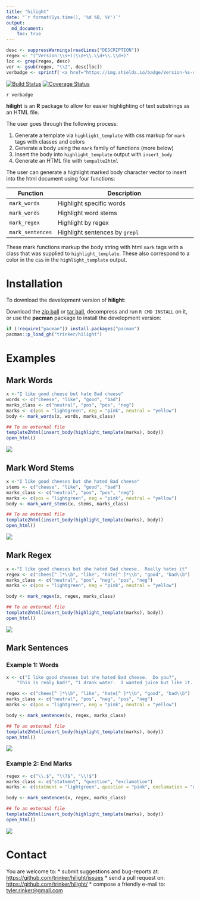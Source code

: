 ```yaml
---
title: "hilight"
date: "`r format(Sys.time(), '%d %B, %Y')`"
output:
  md_document:
    toc: true      
---
```


```r
desc <- suppressWarnings(readLines("DESCRIPTION"))
regex <- "(^Version:\\s+)(\\d+\\.\\d+\\.\\d+)"
loc <- grep(regex, desc)
ver <- gsub(regex, "\\2", desc[loc])
verbadge <- sprintf('<a href="https://img.shields.io/badge/Version-%s-orange.svg"><img src="https://img.shields.io/badge/Version-%s-orange.svg" alt="Version"/></a></p>', ver, ver)
````

[![Build Status](https://travis-ci.org/trinker/hilight.svg?branch=master)](https://travis-ci.org/trinker/hilight)
[![Coverage Status](https://coveralls.io/repos/trinker/hilight/badge.svg?branch=master)](https://coveralls.io/r/trinker/hilight?branch=master)

`r verbadge`

**hilight** is an **R** package to allow for easier highlighting of text substrings as an HTML file.  

The user goes through the following process:

1. Generate a template via `highlight_template` with css markup for `mark` tags with classes and colors
2. Generate a body using the `mark` family of functions (more below)
3. Insert the body into `highlight_template` output with `insert_body`
4. Generate an HTML file with `tempalte2html`

The user can generate a highlight marked body character vector to insert into the html document using four functions:

| Function         |  Description                                          |
|------------------|-------------------------------------------------------|
| `mark_words`      | Highlight specific words                       |
| `mark_words`      | Highlight word stems                       |
| `mark_regex`   | Highlight by regex                     |
| `mark_sentences`   | Highlight sentences by `grepl`                      |

These mark functions markup the body string with html `mark` tags with a class that was supplied to `highlight_template`.  These also correspond to a color in the css in the `highlight_template` output.

# Installation

To download the development version of **hilight**:

Download the [zip ball](https://github.com/trinker/hilight/zipball/master) or [tar ball](https://github.com/trinker/hilight/tarball/master), decompress and run `R CMD INSTALL` on it, or use the **pacman** package to install the development version:

```r
if (!require("pacman")) install.packages("pacman")
pacman::p_load_gh("trinker/hilight")
```
# Examples

## Mark Words

```r
x <-"I like good cheese but hate Bad cheese"
words <- c("cheese", "like", "good", "bad")
marks_class <- c("neutral", "pos", "pos", "neg")
marks <- c(pos = "lightgreen", neg = "pink", neutral = "yellow")
body <- mark_words(x, words, marks_class)

## To an external file
template2html(insert_body(highlight_template(marks), body))
open_html()
```

![](inst/figure/c1.png)

## Mark Word Stems

```r
x <-"I like good cheeses but she hated Bad cheese"
stems <- c("cheese", "like", "good", "bad")
marks_class <- c("neutral", "pos", "pos", "neg")
marks <- c(pos = "lightgreen", neg = "pink", neutral = "yellow")
body <- mark_word_stems(x, stems, marks_class)

## To an external file
template2html(insert_body(highlight_template(marks), body))
open_html()
```

![](inst/figure/c2.png)

## Mark Regex

```r
x <-"I like good cheeses but she hated Bad cheese.  Really hates it"
regex <- c("chees[^ ]*\\b", "like", "hate[^ ]*\\b", "good", "bad\\b")
marks_class <- c("neutral", "pos", "neg", "pos", "neg")
marks <- c(pos = "lightgreen", neg = "pink", neutral = "yellow")

body <- mark_regex(x, regex, marks_class)

## To an external file
template2html(insert_body(highlight_template(marks), body))
open_html()
```

![](inst/figure/c3.png)

## Mark Sentences

### Example 1: Words

```r
x <- c("I like good cheeses but she hated Bad cheese.  Do you?",
    "This is realy bad!", "I drank water.  I wanted juice but like it. Why not?")

regex <- c("chees[^ ]*\\b", "like", "hate[^ ]*\\b", "good", "bad\\b")
marks_class <- c("neutral", "pos", "neg", "pos", "neg")
marks <- c(pos = "lightgreen", neg = "pink", neutral = "yellow")

body <- mark_sentences(x, regex, marks_class)

## To an external file
template2html(insert_body(highlight_template(marks), body))
open_html()
```

![](inst/figure/c4.png)

### Example 2: End Marks

```r
regex <- c("\\.$", "\\?$", "\\!$")
marks_class <- c("statment", "question", "exclamation")
marks <- c(statment = "lightgreen", question = "pink", exclamation = "orange")

body <- mark_sentences(x, regex, marks_class)

## To an external file
template2html(insert_body(highlight_template(marks), body))
open_html()
```

![](inst/figure/c5.png)

# Contact

You are welcome to:
* submit suggestions and bug-reports at: <https://github.com/trinker/hilight/issues>
* send a pull request on: <https://github.com/trinker/hilight/>
* compose a friendly e-mail to: <tyler.rinker@gmail.com>
